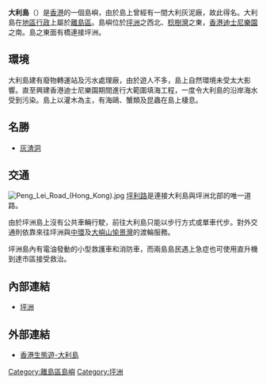 {{Infobox Islands
|local_name = 
|name = 大利
|image_name = HK TaiLeiIsland.JPG
|image_caption = 前方為坪洲，背景為愉景灣，中間為大利。
|image_size = 220px
|map_image = 
|map_caption = 
|location = 
|coordinates = {{Coord|22.2893|114.033|display=inline,title}}
|area_km2 = 
|highest_mount = 
|elevation_m= 
|country = {{HKG}}
|country_admin_divisions_title = [[District_Councils_of_Hong_Kong|District]]
|country_admin_divisions = [[離島區|離島區]]
|country_admin_divisions_title_2 = 選區
|country_admin_divisions_2 = 
|country_leader_title = 
|country_leader_name = 
|population = 0
|ethnic_groups = 
}}
'''大利島'''（{{lang-en|Tai Lei Island}}）是[[香港|香港]]的一個島嶼，由於島上曾經有一間大利灰泥廠，故此得名。大利島在[[香港行政區劃|地區行政]]上屬於[[離島區|離島區]]。島嶼位於[[坪洲|坪洲]]之西北、[[稔樹灣|稔樹灣]]之東，[[香港迪士尼樂園|香港迪士尼樂園]]之南。島之東面有橋連接坪洲。

==環境==
大利島建有廢物轉運站及污水處理廠，由於遊人不多，島上自然環境未受太大影響。直至興建香港迪士尼樂園期間進行大範圍填海工程，一度令大利島的沿岸海水受到污染。島上以灌木為主，有海鷗、蟹類及昆蟲在島上棲息。

==名勝==
*[[灰渣洞|灰渣洞]]

==交通==
[[File:Peng_Lei_Road_(Hong_Kong).jpg|thumb]]
[[坪利路|坪利路]]是連接大利島與坪洲北部的唯一道路。

由於坪洲島上沒有公共車輛行駛，前往大利島只能以步行方式或單車代步。對外交通則依靠來往坪洲與[[中環|中環]]及[[大嶼山|大嶼山]][[愉景灣|愉景灣]]的渡輪服務。

坪洲島內有電油發動的小型救護車和消防車，而兩島島民遇上急症也可使用直升機到達市區接受救治。

==內部連結==
*[[坪洲|坪洲]]

==外部連結==
*[http://www.rthk.org.hk/elearning/ecotour/tour11/route11_point01.htm 香港生態遊-大利島] {{Wayback|url=http://www.rthk.org.hk/elearning/ecotour/tour11/route11_point01.htm |date=20160304210500 }}

{{香港島嶼}}

[[Category:離島區島嶼|Category:離島區島嶼]]
[[Category:坪洲|Category:坪洲]]